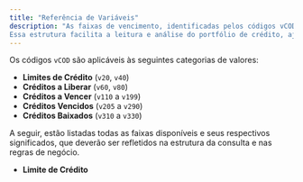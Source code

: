 ```yaml
---
title: "Referência de Variáveis"
description: "As faixas de vencimento, identificadas pelos códigos vCOD, classificam as operações de crédito de acordo com sua linha do tempo: quanto falta para o vencimento, quando os recursos serão liberados, há quanto tempo estão vencidas ou se já foram baixadas da carteira.   
Essa estrutura facilita a leitura e análise do portfólio de crédito, ajudando instituições a entender melhor seus riscos e a tomar decisões mais rápidas e informadas."
---
```


Os códigos `vCOD` são aplicáveis às seguintes categorias de valores:

- **Limites de Crédito** (`v20`, `v40`)
- **Créditos a Liberar** (`v60`, `v80`)
- **Créditos a Vencer** (`v110` a `v199`)
- **Créditos Vencidos** (`v205` a `v290`)
- **Créditos Baixados** (`v310` a `v330`)

A seguir, estão listadas todas as faixas disponíveis e seus respectivos significados, que deverão ser refletidos na estrutura da consulta e nas regras de negócio.

- **Limite de Crédito**